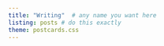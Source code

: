 ```yaml
---
title: "Writing"  # any name you want here
listing: posts # do this exactly
theme: postcards.css
---
```

